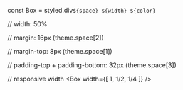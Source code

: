 
const Box = styled.div`
  ${space}
  ${width}
  ${color}
`

// width: 50%
<Box width={1/2} />

// margin: 16px (theme.space[2])
<Box m={2} />

// margin-top: 8px (theme.space[1])
<Box mt={1} />

// padding-top + padding-bottom: 32px (theme.space[3])
<Box py={3} />

// responsive width
<Box width={[ 1, 1/2, 1/4 ]} />